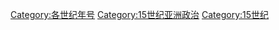 [[Category:各世纪年号|Category:各世纪年号]]
[[Category:15世纪亚洲政治|Category:15世纪亚洲政治]]
[[Category:15世纪|Category:15世纪]]